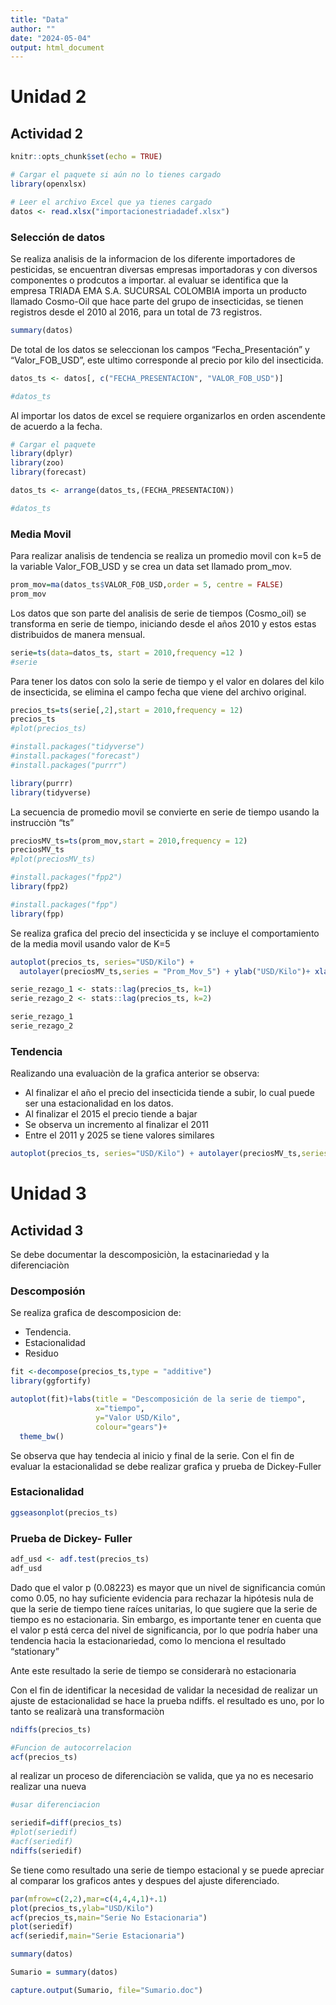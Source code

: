 ```yaml
---
title: "Data"
author: ""
date: "2024-05-04"
output: html_document
---
```


# Unidad 2

<h2>Actividad 2</h2>

```r
knitr::opts_chunk$set(echo = TRUE)
```

```r
# Cargar el paquete si aún no lo tienes cargado
library(openxlsx)

# Leer el archivo Excel que ya tienes cargado
datos <- read.xlsx("importacionestriadadef.xlsx")

```

<h3>Selección de datos</h3>

<p>Se realiza analisis de la informacion de los diferente importadores de pesticidas, se encuentran diversas empresas importadoras y con diversos componentes o prodcutos a importar. al evaluar se identifica que la empresa TRIADA EMA S.A. SUCURSAL COLOMBIA importa un producto llamado Cosmo-Oil que hace parte del grupo de insecticidas, se tienen registros desde el 2010 al 2016, para un total de 73 registros.</p>

```r
summary(datos)
```

<p>De total de los datos se seleccionan los campos "Fecha_Presentación" y "Valor_FOB_USD", este ultimo corresponde al precio por kilo del insecticida.</p>

```r
datos_ts <- datos[, c("FECHA_PRESENTACION", "VALOR_FOB_USD")]

#datos_ts

```

<p>Al importar los datos de excel se requiere organizarlos en orden ascendente de acuerdo a la fecha.</p>

```r

# Cargar el paquete
library(dplyr)
library(zoo)
library(forecast)

datos_ts <- arrange(datos_ts,(FECHA_PRESENTACION))

#datos_ts
```

</p>

<h3>Media Movil</h3>

<p>Para realizar analisìs de tendencia se realiza un promedio movil con k=5 de la variable Valor_FOB_USD y se crea un data set llamado prom_mov.</p>

```r
prom_mov=ma(datos_ts$VALOR_FOB_USD,order = 5, centre = FALSE)
prom_mov
```

<p>Los datos que son parte del analisis de serie de tiempos (Cosmo_oil) se transforma en serie de tiempo, iniciando desde el años 2010 y estos estas distribuidos de manera mensual.</p>

```r
serie=ts(data=datos_ts, start = 2010,frequency =12 )
#serie
```

<p>Para tener los datos con solo la serie de tiempo y el valor en dolares del kilo de insecticida, se elimina el campo fecha que viene del archivo original.</p>

```r
precios_ts=ts(serie[,2],start = 2010,frequency = 12)
precios_ts
#plot(precios_ts)
```

```r
#install.packages("tidyverse")
#install.packages("forecast")
#install.packages("purrr")

library(purrr)
library(tidyverse)

```

<p>La secuencia de promedio movil se convierte en serie de tiempo usando la instrucciòn "ts"</p>

```r
preciosMV_ts=ts(prom_mov,start = 2010,frequency = 12)
preciosMV_ts
#plot(preciosMV_ts)

```

</p>

```r
#install.packages("fpp2")
library(fpp2)

#install.packages("fpp")
library(fpp)

```

</p>

Se realiza grafica del precio del insecticida y se incluye el comportamiento de la media movil usando valor de K=5

</p>

```r



autoplot(precios_ts, series="USD/Kilo") +
  autolayer(preciosMV_ts,series = "Prom_Mov_5") + ylab("USD/Kilo")+ xlab("tiempo")


```

```r
serie_rezago_1 <- stats::lag(precios_ts, k=1)
serie_rezago_2 <- stats::lag(precios_ts, k=2)

serie_rezago_1
serie_rezago_2
```

<h3>Tendencia</h3>

<p>

Realizando una evaluaciòn de la grafica anterior se observa:

<ul>

<li>Al finalizar el año el precio del insecticida tiende a subir, lo cual puede ser una estacionalidad en los datos.</li>

<li>Al finalizar el 2015 el precio tiende a bajar</li>

<li>Se observa un incremento al finalizar el 2011</li>

<li>Entre el 2011 y 2025 se tiene valores similares</li>

</ul>

</p>

```r

autoplot(precios_ts, series="USD/Kilo") + autolayer(preciosMV_ts,series = "Prom_Mov_5") + autolayer(serie_rezago_1, series="Rezago_1") + autolayer(serie_rezago_2, series="Rezago_2")+ ylab("USD/Kilo")+ xlab("tiempo")

```

# Unidad 3

<h2>Actividad 3</h2>

<p>Se debe documentar la descomposiciòn, la estacinariedad y la diferenciaciòn</p>

<h3>Descomposión</h3>

Se realiza grafica de descomposicion de:

<ul>

<li>Tendencia.</li>

<li>Estacionalidad</li>

<li>Residuo</li>

</ul>

```r
fit <-decompose(precios_ts,type = "additive")
library(ggfortify)

autoplot(fit)+labs(title = "Descomposición de la serie de tiempo",
                   x="tiempo",
                   y="Valor USD/Kilo",
                   colour="gears")+
  theme_bw()
```

<p>Se observa que hay tendecia al inicio y final de la serie. Con el fin de evaluar la estacionalidad se debe realizar grafica y prueba de Dickey-Fuller</p>

<h3>Estacionalidad</h3>

```r
ggseasonplot(precios_ts)
```

<h3>Prueba de Dickey- Fuller</h3>

```r
adf_usd <- adf.test(precios_ts)
adf_usd
```

<p>

Dado que el valor p (0.08223) es mayor que un nivel de significancia común como 0.05, no hay suficiente evidencia para rechazar la hipótesis nula de que la serie de tiempo tiene raíces unitarias, lo que sugiere que la serie de tiempo es no estacionaria. Sin embargo, es importante tener en cuenta que el valor p está cerca del nivel de significancia, por lo que podría haber una tendencia hacia la estacionariedad, como lo menciona el resultado "stationary"

Ante este resultado la serie de tiempo se considerarà no estacionaria

Con el fin de identificar la necesidad de validar la necesidad de realizar un ajuste de estacionalidad se hace la prueba ndiffs. el resultado es uno, por lo tanto se realizarà una transformaciòn

</p>

```r
ndiffs(precios_ts)
```

```r
#Funcion de autocorrelacion
acf(precios_ts)
```

<p>al realizar un proceso de diferenciaciòn se valida, que ya no es necesario realizar una nueva</p>

```r
#usar diferenciacion

seriedif=diff(precios_ts)
#plot(seriedif)
#acf(seriedif)
ndiffs(seriedif)


```

<p>Se tiene como resultado una serie de tiempo estacional y se puede apreciar al comparar los graficos antes y despues del ajuste diferenciado.</p>

```r

par(mfrow=c(2,2),mar=c(4,4,4,1)+.1)
plot(precios_ts,ylab="USD/Kilo")
acf(precios_ts,main="Serie No Estacionaria")
plot(seriedif)
acf(seriedif,main="Serie Estacionaria")

```

```r
summary(datos)

Sumario = summary(datos)

capture.output(Sumario, file="Sumario.doc")
```
